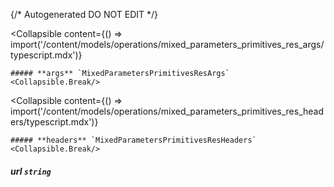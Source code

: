 {/* Autogenerated DO NOT EDIT  */}

<Collapsible
    content={() => import('/content/models/operations/mixed_parameters_primitives_res_args/typescript.mdx')}
>
    ##### **args** `MixedParametersPrimitivesResArgs`
    <Collapsible.Break/>
</Collapsible>

<Collapsible
    content={() => import('/content/models/operations/mixed_parameters_primitives_res_headers/typescript.mdx')}
>
    ##### **headers** `MixedParametersPrimitivesResHeaders`
    <Collapsible.Break/>
</Collapsible>

##### **url** `string`

